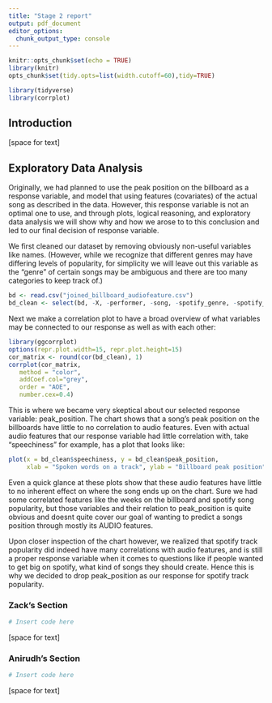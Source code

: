 ```yaml
---
title: "Stage 2 report"
output: pdf_document
editor_options: 
  chunk_output_type: console
---
```


```r
knitr::opts_chunk$set(echo = TRUE)
library(knitr)
opts_chunk$set(tidy.opts=list(width.cutoff=60),tidy=TRUE)

library(tidyverse)
library(corrplot)
```


## Introduction
[space for text]

## Exploratory Data Analysis

Originally, we had planned to use the peak position on the billboard as a response variable, and model that using features (covariates) of the actual song as described in the data. However,  this response variable is not an optimal one to use, and through plots, logical reasoning, and exploratory data analysis we will show why and how we arose to to this conclusion and led to our final decision of response variable.

\vspace{18pt}

We first cleaned our dataset by removing obviously non-useful variables like names. (However, while we recognize that different genres may have differing levels of popularity, for simplicity we will leave out this variable as the "genre" of certain songs may be ambiguous and there are too many categories to keep track of.)
```r
bd <- read.csv("joined_billboard_audiofeature.csv")
bd_clean <- select(bd, -X, -performer, -song, -spotify_genre, -spotify_track_album)
```

\vspace{18pt}

Next we make a correlation plot to have a broad overview of what variables may be connected to our response as well as with each other:
```r
library(ggcorrplot)
options(repr.plot.width=15, repr.plot.height=15)
cor_matrix <- round(cor(bd_clean), 1)
corrplot(cor_matrix,
   method = "color", 
   addCoef.col="grey", 
   order = "AOE", 
   number.cex=0.4)
```
This is where we became very skeptical about our selected response variable: peak_position. The chart shows that a song's peak position on the billboards have little to no correlation to audio features. Even with actual audio features that our response variable had little correlation with, take "speechiness" for example, has a plot that looks like:
```r
plot(x = bd_clean$speechiness, y = bd_clean$peak_position,
     xlab = "Spoken words on a track", ylab = "Billboard peak position")
```
Even a quick glance at these plots show that these audio features have little to no inherent effect on where the song ends up on the chart. Sure we had some correlated features like the weeks on the billboard and spotify song popularity, but those variables and their relation to peak_position is quite obvious and doesnt quite cover our goal of wanting to predict a songs position through mostly its AUDIO features.

\vspace{18pt}

Upon closer inspection of the chart however, we realized that spotify track popularity did indeed have many correlations with audio features, and is still a proper response variable when it comes to questions like if people wanted to get big on spotify, what kind of songs they should create. Hence this is why we decided to drop peak_position as our response for spotify track popularity.

\clearpage



### Zack's Section

```r
# Insert code here
```
[space for text]

\clearpage

### Anirudh's Section

```r
# Insert code here
```
[space for text]
